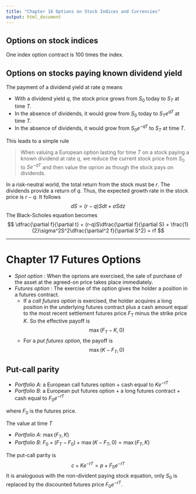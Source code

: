 ```yaml
---
title: "Chapter 16 Options on Stock Indices and Currencies"
output: html_document
---
```


## Options on stock indices

One index option contract is 100 times the index.

## Options on stocks paying known dividend yield

The payment of a dividend yield at rate $q$ means

* With a dividend yield $q$, the stock price grows from $S_0$ today to $S_T$ at time $T$.
* In the absence of dividends, it would grow from $S_0$ today to $S_Te^{qT}$ at time $T$.
* In the absence of dividends, it would grow from $S_0 e^{-qT}$ to $S_T$ at time $T$.

This leads to a simple rule

> When valuing a European option lasting for time $T$ on a stock paying a known dividend at rate $q$, we reduce the current stock price from $S_0$ to $Se^{-qT}$ and then value the oprion as though the stock pays on dividends.

In a risk-neutral world, the total return from the stock must be $r$. The dividends provide a return of $q$. Thus, the expected growth rate in the stock price is $r-q$. It follows
$$
dS = (r-q)Sdt + \sigma S dz
$$
The Black-Scholes equation becomes
$$
\dfrac{\partial f}{\partial t} + (r-q)S\dfrac{\partial f}{\partial S} + \frac{1}{2}\sigma^2S^2\dfrac{\partial^2 f}{\partial S^2} = rf
$$

----------------------------------------

Chapter 17 Futures Options
==========================

* *Spot option* : When the oprions are exercised, the sale of purchase of the asset at the agreed-on price takes place immediately.
* *Futures option* : The exercise of the option gives the holder a position in a futures contract.
    - If a *call futures option* is exercised, the holder acquires a long position in the underlying futures contract plus a cash amount equal to the most recent settlement futures price $F_T$ minus the strike price $K$. So the effective payoff is $$\max(F_T - K, 0)$$
    - For a *put futures option*, the payoff is $$\max(K - F_T, 0)$$

## Put-call parity

* *Portfolio A*: a European call futures option + cash equal to $Ke^{-rT}$
* *Portfolio B*: a European put futures option + a long futures contract + cash equal to $F_0 e^{-rT}$

where $F_0$ is the futures price.

The value at time $T$

* *Portfolio A*: $\max(F_T, K)$
* *Portfolio B*: $F_0 + (F_T - F_0) + \max(K-F_T, 0) = \max(F_T, K)$

The put-call parity is
$$
c + K e^{-rT} = p + F_0 e^{-rT}
$$
It is analoguous with the non-divident paying stock equation, only $S_0$ is replaced by the discounted futures price $F_0 e^{-rT}$.












